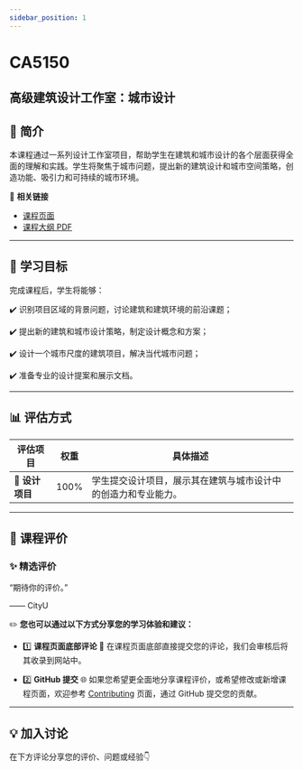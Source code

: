 ```yaml
---
sidebar_position: 1
---
```


# CA5150
## 高级建筑设计工作室：城市设计

## **📘 简介**
本课程通过一系列设计工作室项目，帮助学生在建筑和城市设计的各个层面获得全面的理解和实践。学生将聚焦于城市问题，提出新的建筑设计和城市空间策略，创造功能、吸引力和可持续的城市环境。

🔗 **相关链接**
- [课程页面](https://www.cityu.edu.hk/catalogue/pg/202425/course/CA5150.htm)
- [课程大纲 PDF](https://www.cityu.edu.hk/catalogue/pg/202425/course/CA5150.pdf)

---

## **🎯 学习目标**

完成课程后，学生将能够：

✔️ 识别项目区域的背景问题，讨论建筑和建筑环境的前沿课题；

✔️ 提出新的建筑和城市设计策略，制定设计概念和方案；

✔️ 设计一个城市尺度的建筑项目，解决当代城市问题；

✔️ 准备专业的设计提案和展示文档。

---

## **📊 评估方式**

| **评估项目**          | **权重** | **具体描述**                                                                                       |
|----------------------|---------|---------------------------------------------------------------------------------------------------|
| **📝 设计项目**       | 100%    | 学生提交设计项目，展示其在建筑与城市设计中的创造力和专业能力。                                   |

---

## **💬 课程评价**

### ✨ **精选评价**
<div className={commentStyles.commentBox}>
    <p className={commentStyles.commentText}>
        “期待你的评价。”
    </p>
    <p className={commentStyles.commentAuthor}>—— CityU</p>
</div>

✏️ **您也可以通过以下方式分享您的学习体验和建议：**

- 1️⃣ **课程页面底部评论**
💬 在课程页面底部直接提交您的评论，我们会审核后将其收录到网站中。

- 2️⃣ **GitHub 提交**
🌐 如果您希望更全面地分享课程评价，或希望修改或新增课程页面，欢迎参考 [Contributing](/contributing) 页面，通过 GitHub 提交您的贡献。

---

## **💡 加入讨论**

在下方评论分享您的评价、问题或经验👇
<Utterances />